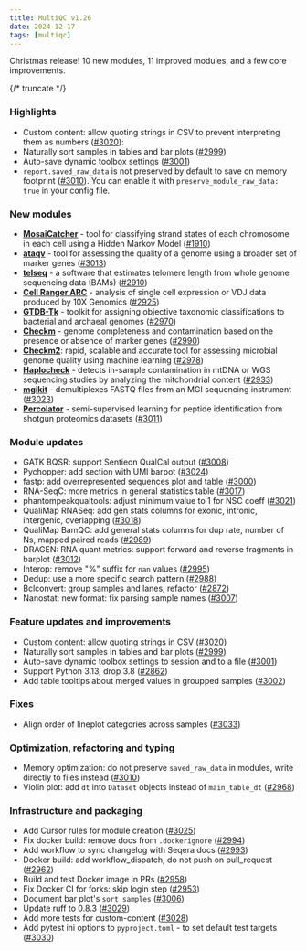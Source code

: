 ```yaml
---
title: MultiQC v1.26
date: 2024-12-17
tags: [multiqc]
---
```


Christmas release! 10 new modules, 11 improved modules, and a few core improvements.

{/* truncate */}

### Highlights

- Custom content: allow quoting strings in CSV to prevent interpreting them as numbers ([#3020](https://github.com/MultiQC/MultiQC/pull/3020)):
- Naturally sort samples in tables and bar plots ([#2999](https://github.com/MultiQC/MultiQC/pull/2999))
- Auto-save dynamic toolbox settings ([#3001](https://github.com/MultiQC/MultiQC/pull/3001))
- `report.saved_raw_data` is not preserved by default to save on memory footprint ([#3010](https://github.com/MultiQC/MultiQC/pull/3010)). You can enable it with `preserve_module_raw_data: true` in your config file.

### New modules

- [**MosaiCatcher**](https://github.com/friendsofstrandseq/mosaicatcher) - tool for classifying strand states of each chromosome in each cell using a Hidden Markov Model ([#1910](https://github.com/MultiQC/MultiQC/pull/1910))
- [**ataqv**](https://github.com/ParkerLab/ataqv) - tool for assessing the quality of a genome using a broader set of marker genes ([#3013](https://github.com/MultiQC/MultiQC/pull/3013))
- [**telseq**](https://github.com/zd1/telseq) - a software that estimates telomere length from whole genome sequencing data (BAMs) ([#2910](https://github.com/MultiQC/MultiQC/pull/2910))
- [**Cell Ranger ARC**](https://support.10xgenomics.com/single-cell-gene-expression/software/pipelines/latest/what-is-cell-ranger) - analysis of single cell expression or VDJ data produced by 10X Genomics ([#2925](https://github.com/MultiQC/MultiQC/pull/2925))
- [**GTDB-Tk**](https://ecogenomics.github.io/GTDBTk/index.html) - toolkit for assigning objective taxonomic classifications to bacterial and archaeal genomes ([#2970](https://github.com/MultiQC/MultiQC/pull/2970))
- [**Checkm**](https://github.com/Ecogenomics/CheckM) - genome completeness and contamination based on the presence or absence of marker genes ([#2990](https://github.com/MultiQC/MultiQC/pull/2990))
- [**Checkm2**](https://github.com/chklovski/CheckM2): rapid, scalable and accurate tool for assessing microbial genome quality using machine learning ([#2978](https://github.com/MultiQC/MultiQC/pull/2978))
- [**Haplocheck**](https://github.com/genepi/haplocheck/) - detects in-sample contamination in mtDNA or WGS sequencing studies by analyzing the mitchondrial content ([#2933](https://github.com/MultiQC/MultiQC/pull/2933))
- [**mgikit**](https://github.com/sagc-bioinformatics/mgikit) - demultiplexes FASTQ files from an MGI sequencing instrument ([#3023](https://github.com/MultiQC/MultiQC/pull/3023))
- [**Percolator**](https://github.com/percolator/percolator) - semi-supervised learning for peptide identification from shotgun proteomics datasets ([#3011](https://github.com/MultiQC/MultiQC/pull/3011))

### Module updates

- GATK BQSR: support Sentieon QualCal output ([#3008](https://github.com/MultiQC/MultiQC/pull/3008))
- Pychopper: add section with UMI barpot ([#3024](https://github.com/MultiQC/MultiQC/pull/3024))
- fastp: add overrepresented sequences plot and table ([#3000](https://github.com/MultiQC/MultiQC/pull/3000))
- RNA-SeqC: more metrics in general statistics table ([#3017](https://github.com/MultiQC/MultiQC/pull/3017))
- phantompeakqualtools: adjust minimum value to 1 for NSC coeff ([#3021](https://github.com/MultiQC/MultiQC/pull/3021))
- QualiMap RNASeq: add gen stats columns for exonic, intronic, intergenic, overlapping ([#3018](https://github.com/MultiQC/MultiQC/pull/3018))
- QualiMap BamQC: add general stats columns for dup rate, number of Ns, mapped paired reads ([#2989](https://github.com/MultiQC/MultiQC/pull/2989))
- DRAGEN: RNA quant metrics: support forward and reverse fragments in barplot ([#3012](https://github.com/MultiQC/MultiQC/pull/3012))
- Interop: remove "%" suffix for `nan` values ([#2995](https://github.com/MultiQC/MultiQC/pull/2995))
- Dedup: use a more specific search pattern ([#2988](https://github.com/MultiQC/MultiQC/pull/2988))
- Bclconvert: group samples and lanes, refactor ([#2872](https://github.com/MultiQC/MultiQC/pull/2872))
- Nanostat: new format: fix parsing sample names ([#3007](https://github.com/MultiQC/MultiQC/pull/3007))

### Feature updates and improvements

- Custom content: allow quoting strings in CSV ([#3020](https://github.com/MultiQC/MultiQC/pull/3020))
- Naturally sort samples in tables and bar plots ([#2999](https://github.com/MultiQC/MultiQC/pull/2999))
- Auto-save dynamic toolbox settings to session and to a file ([#3001](https://github.com/MultiQC/MultiQC/pull/3001))
- Support Python 3.13, drop 3.8 ([#2862](https://github.com/MultiQC/MultiQC/pull/2862))
- Add table tooltips about merged values in groupped samples ([#3002](https://github.com/MultiQC/MultiQC/pull/3002))

### Fixes

- Align order of lineplot categories across samples ([#3033](https://github.com/MultiQC/MultiQC/pull/3033))

### Optimization, refactoring and typing

- Memory optimization: do not preserve `saved_raw_data` in modules, write directly to files instead ([#3010](https://github.com/MultiQC/MultiQC/pull/3010))
- Violin plot: add `dt` into `Dataset` objects instead of `main_table_dt` ([#2968](https://github.com/MultiQC/MultiQC/pull/2968))

### Infrastructure and packaging

- Add Cursor rules for module creation ([#3025](https://github.com/MultiQC/MultiQC/pull/3025))
- Fix docker build: remove docs from `.dockerignore` ([#2994](https://github.com/MultiQC/MultiQC/pull/2994))
- Add workflow to sync changelog with Seqera docs ([#2993](https://github.com/MultiQC/MultiQC/pull/2993))
- Docker build: add workflow_dispatch, do not push on pull_request ([#2962](https://github.com/MultiQC/MultiQC/pull/2962))
- Build and test Docker image in PRs ([#2958](https://github.com/MultiQC/MultiQC/pull/2958))
- Fix Docker CI for forks: skip login step ([#2953](https://github.com/MultiQC/MultiQC/pull/2953))
- Document bar plot's `sort_samples` ([#3006](https://github.com/MultiQC/MultiQC/pull/3006))
- Update ruff to 0.8.3 ([#3029](https://github.com/MultiQC/MultiQC/pull/3029))
- Add more tests for custom-content ([#3028](https://github.com/MultiQC/MultiQC/pull/3028))
- Add pytest ini options to `pyproject.toml` - to set default test targets ([#3030](https://github.com/MultiQC/MultiQC/pull/3030))

